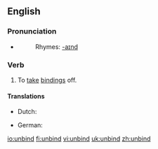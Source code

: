 ==English==
===Pronunciation===
*{{IPA|/ʌn'baɪnd/}}
*:Rhymes: [[Rhymes:English:-aɪnd|-aɪnd]]

===Verb===
{{en-verb|unbinds|unbinding|unbound|'''[[unbound]]''' ''or rarely'' '''[[unbounden]]'''}}

# To [[take off|take]] [[binding]]s off.

====Translations====
{{trans-top|take bindings off}}
*Dutch: {{t|nl|ontbinden}}
{{trans-mid}}
*German: {{t|de|losbinden}}
{{trans-bottom}}

[[io:unbind]]
[[fi:unbind]]
[[vi:unbind]]
[[uk:unbind]]
[[zh:unbind]]
